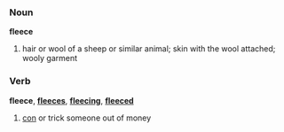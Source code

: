 ===Noun===
'''fleece'''

# hair or wool of a sheep or similar animal; skin with the wool attached; wooly garment

===Verb===
'''fleece''', '''[[fleeces]]''', '''[[fleecing]]''', '''[[fleeced]]'''

# [[con]] or trick someone out of money